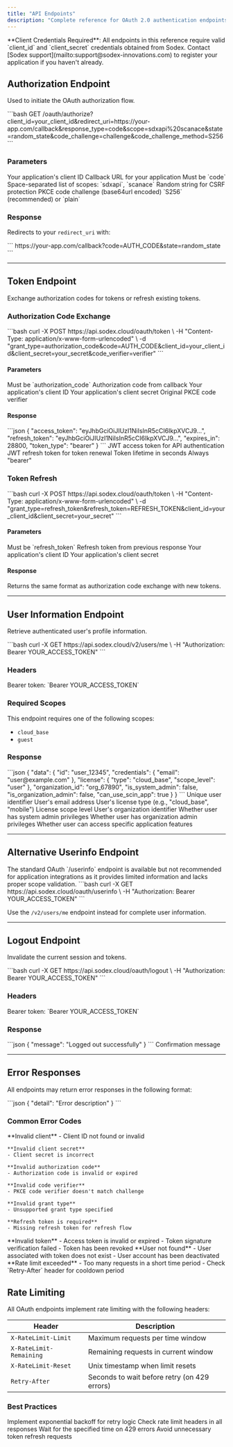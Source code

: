 ```yaml
---
title: "API Endpoints"
description: "Complete reference for OAuth 2.0 authentication endpoints"
---
```


<Note>
**Client Credentials Required**: All endpoints in this reference require valid `client_id` and `client_secret` credentials obtained from Sodex. Contact [Sodex support](mailto:support@sodex-innovations.com) to register your application if you haven't already.
</Note>

## Authorization Endpoint

Used to initiate the OAuth authorization flow.

<RequestExample>
```bash
GET /oauth/authorize?client_id=your_client_id&redirect_uri=https://your-app.com/callback&response_type=code&scope=sdxapi%20scanace&state=random_state&code_challenge=challenge&code_challenge_method=S256
```
</RequestExample>

### Parameters

<ParamField query="client_id" type="string" required>
  Your application's client ID
</ParamField>

<ParamField query="redirect_uri" type="string" required>
  Callback URL for your application
</ParamField>

<ParamField query="response_type" type="string" required>
  Must be `code`
</ParamField>

<ParamField query="scope" type="string" required>
  Space-separated list of scopes: `sdxapi`, `scanace`
</ParamField>

<ParamField query="state" type="string" required>
  Random string for CSRF protection
</ParamField>

<ParamField query="code_challenge" type="string" required>
  PKCE code challenge (base64url encoded)
</ParamField>

<ParamField query="code_challenge_method" type="string" required>
  `S256` (recommended) or `plain`
</ParamField>

### Response

Redirects to your `redirect_uri` with:

<ResponseExample>
```
https://your-app.com/callback?code=AUTH_CODE&state=random_state
```
</ResponseExample>

---

## Token Endpoint

Exchange authorization codes for tokens or refresh existing tokens.

### Authorization Code Exchange

<RequestExample>
```bash
curl -X POST https://api.sodex.cloud/oauth/token \
  -H "Content-Type: application/x-www-form-urlencoded" \
  -d "grant_type=authorization_code&code=AUTH_CODE&client_id=your_client_id&client_secret=your_secret&code_verifier=verifier"
```
</RequestExample>

#### Parameters

<ParamField body="grant_type" type="string" required>
  Must be `authorization_code`
</ParamField>

<ParamField body="code" type="string" required>
  Authorization code from callback
</ParamField>

<ParamField body="client_id" type="string" required>
  Your application's client ID
</ParamField>

<ParamField body="client_secret" type="string" required>
  Your application's client secret
</ParamField>

<ParamField body="code_verifier" type="string" required>
  Original PKCE code verifier
</ParamField>

#### Response

<ResponseExample>
```json
{
  "access_token": "eyJhbGciOiJIUzI1NiIsInR5cCI6IkpXVCJ9...",
  "refresh_token": "eyJhbGciOiJIUzI1NiIsInR5cCI6IkpXVCJ9...",
  "expires_in": 28800,
  "token_type": "bearer"
}
```
</ResponseExample>

<ResponseField name="access_token" type="string">
  JWT access token for API authentication
</ResponseField>

<ResponseField name="refresh_token" type="string">
  JWT refresh token for token renewal
</ResponseField>

<ResponseField name="expires_in" type="number">
  Token lifetime in seconds
</ResponseField>

<ResponseField name="token_type" type="string">
  Always "bearer"
</ResponseField>

### Token Refresh

<RequestExample>
```bash
curl -X POST https://api.sodex.cloud/oauth/token \
  -H "Content-Type: application/x-www-form-urlencoded" \
  -d "grant_type=refresh_token&refresh_token=REFRESH_TOKEN&client_id=your_client_id&client_secret=your_secret"
```
</RequestExample>

#### Parameters

<ParamField body="grant_type" type="string" required>
  Must be `refresh_token`
</ParamField>

<ParamField body="refresh_token" type="string" required>
  Refresh token from previous response
</ParamField>

<ParamField body="client_id" type="string" required>
  Your application's client ID
</ParamField>

<ParamField body="client_secret" type="string" required>
  Your application's client secret
</ParamField>

#### Response

Returns the same format as authorization code exchange with new tokens.

---

## User Information Endpoint

Retrieve authenticated user's profile information.

<RequestExample>
```bash
curl -X GET https://api.sodex.cloud/v2/users/me \
  -H "Authorization: Bearer YOUR_ACCESS_TOKEN"
```
</RequestExample>

### Headers

<ParamField header="Authorization" type="string" required>
  Bearer token: `Bearer YOUR_ACCESS_TOKEN`
</ParamField>

### Required Scopes

This endpoint requires one of the following scopes:
- `cloud_base`
- `guest`

### Response

<ResponseExample>
```json
{
  "data": {
    "id": "user_12345",
    "credentials": {
      "email": "user@example.com"
    },
    "license": {
      "type": "cloud_base",
      "scope_level": "user"
    },
    "organization_id": "org_67890",
    "is_system_admin": false,
    "is_organization_admin": false,
    "can_use_scin_app": true
  }
}
```
</ResponseExample>

<ResponseField name="data.id" type="string">
  Unique user identifier
</ResponseField>

<ResponseField name="data.credentials.email" type="string">
  User's email address
</ResponseField>

<ResponseField name="data.license.type" type="string">
  User's license type (e.g., "cloud_base", "mobile")
</ResponseField>

<ResponseField name="data.license.scope_level" type="string">
  License scope level
</ResponseField>

<ResponseField name="data.organization_id" type="string">
  User's organization identifier
</ResponseField>

<ResponseField name="data.is_system_admin" type="boolean">
  Whether user has system admin privileges
</ResponseField>

<ResponseField name="data.is_organization_admin" type="boolean">
  Whether user has organization admin privileges
</ResponseField>

<ResponseField name="data.can_use_scin_app" type="boolean">
  Whether user can access specific application features
</ResponseField>

---

## Alternative Userinfo Endpoint

<Warning>
The standard OAuth `/userinfo` endpoint is available but not recommended for application integrations as it provides limited information and lacks proper scope validation.
</Warning>

<RequestExample>
```bash
curl -X GET https://api.sodex.cloud/oauth/userinfo \
  -H "Authorization: Bearer YOUR_ACCESS_TOKEN"
```
</RequestExample>

Use the `/v2/users/me` endpoint instead for complete user information.

---

## Logout Endpoint

Invalidate the current session and tokens.

<RequestExample>
```bash
curl -X GET https://api.sodex.cloud/oauth/logout \
  -H "Authorization: Bearer YOUR_ACCESS_TOKEN"
```
</RequestExample>

### Headers

<ParamField header="Authorization" type="string" required>
  Bearer token: `Bearer YOUR_ACCESS_TOKEN`
</ParamField>

### Response

<ResponseExample>
```json
{
  "message": "Logged out successfully"
}
```
</ResponseExample>

<ResponseField name="message" type="string">
  Confirmation message
</ResponseField>

---

## Error Responses

All endpoints may return error responses in the following format:

<ResponseExample>
```json
{
  "detail": "Error description"
}
```
</ResponseExample>

### Common Error Codes

<AccordionGroup>
  <Accordion title="400 Bad Request">
    **Invalid client**
    - Client ID not found or invalid
    
    **Invalid client secret**
    - Client secret is incorrect
    
    **Invalid authorization code**
    - Authorization code is invalid or expired
    
    **Invalid code verifier**
    - PKCE code verifier doesn't match challenge
    
    **Invalid grant type**
    - Unsupported grant type specified
    
    **Refresh token is required**
    - Missing refresh token for refresh flow
  </Accordion>

  <Accordion title="401 Unauthorized">
    **Invalid token**
    - Access token is invalid or expired
    - Token signature verification failed
    - Token has been revoked
  </Accordion>

  <Accordion title="404 Not Found">
    **User not found**
    - User associated with token does not exist
    - User account has been deactivated
  </Accordion>

  <Accordion title="429 Too Many Requests">
    **Rate limit exceeded**
    - Too many requests in a short time period
    - Check `Retry-After` header for cooldown period
  </Accordion>
</AccordionGroup>

## Rate Limiting

All OAuth endpoints implement rate limiting with the following headers:

| Header | Description |
|--------|-------------|
| `X-RateLimit-Limit` | Maximum requests per time window |
| `X-RateLimit-Remaining` | Remaining requests in current window |
| `X-RateLimit-Reset` | Unix timestamp when limit resets |
| `Retry-After` | Seconds to wait before retry (on 429 errors) |

### Best Practices

<CardGroup cols={2}>
  <Card title="Exponential Backoff" icon="clock">
    Implement exponential backoff for retry logic
  </Card>
  <Card title="Monitor Headers" icon="chart-line">
    Check rate limit headers in all responses
  </Card>
  <Card title="Respect Retry-After" icon="pause">
    Wait for the specified time on 429 errors
  </Card>
  <Card title="Cache Tokens" icon="database">
    Avoid unnecessary token refresh requests
  </Card>
</CardGroup>
